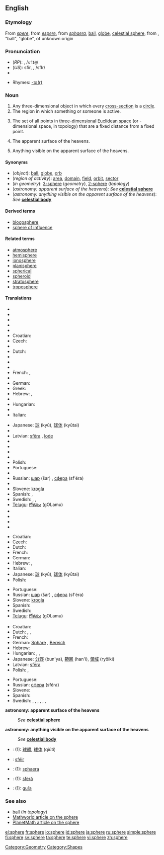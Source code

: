 {{see|sphère}}
==English==

===Etymology===
From {{ME.}} ''[[spere]]'', from {{OF.}} ''[[espere]]'', from {{L.}} ''[[sphaera]]'', [[ball]], [[globe]], [[celestial sphere]], from {{Gr.}} {{IPAchar|[[σφαῖρα]]}}, "ball", "globe", of unknown origin

===Pronunciation===
*(''RP''): {{IPAchar|/sfɪə/}}, /<tt>sfI@</tt>/
*(''US''): sfîr, {{IPAchar|/sfɪr/}}, /sfIr/
*{{audio|en-us-sphere.ogg|Audio (US)}}

*Rhymes: [[Rhymes:English:-ɪə(r)|-ɪə(r)]]

===Noun===
{{wikipedia}}
{{en-noun}}

# Any three-dimensional object in which every [[cross-section]] is a [[circle]].
# The region in which something or someone is active.
# {{geometry}} The set of all points in [[three-dimensional]] [[Euclidean space]] (or {{n}}-dimensional space, in topology) that are a fixed distance from a fixed point.
# {{astronomy}} The apparent surface of the heavens.
# {{astronomy}} Anything visible on the apparent surface of the heavens.

====Synonyms====
*(''object''): [[ball]], [[globe]], [[orb]]
*(''region of activity''): [[area]], [[domain]], [[field]], [[orbit]], [[sector]]
*(''in geometry''): [[3-sphere]] (''geometry''), [[2-sphere]] (''topology'')
*(''astronomy: apparent surface of the heavens''): ''See'' '''[[celestial sphere]]'''
*(''astronomy: anything visible on the apparent surface of the heavens''): ''See'' '''[[celestial body]]'''

====Derived terms====
*[[blogosphere]]
*[[sphere of influence]]

====Related terms====
*[[atmosphere]]
*[[hemisphere]]
*[[ionosphere]]
*[[planisphere]]
*[[spherical]]
*[[spheroid]]
*[[stratosphere]]
*[[troposphere]]<!--add more like this, please-->

====Translations====
{{trans-top|object}}
* {{trreq|Albanian}}
* {{trreq|Arabic}}
* {{trreq|Armenian}}
* {{trreq|Basque}}
* {{trreq|Chinese}}
* Croatian: {{t-|hr|kugla|f}}
* Czech: {{t+|cs|koule|f}}
* {{trreq|Danish}}
* Dutch: {{t+|nl|bol|m}}
* {{trreq|Esperanto}}
* {{trreq|Estonian}}
* {{trreq|Finnish}}
* French: {{t+|fr|sphère|f}}, {{t+|fr|boule|f}}
* {{trreq|Georgian}}
* German: {{t+|de|Kugel}}
* Greek: {{t+|el|σφαίρα|f|tr=sfaíra|sc=Grek}}
* Hebrew: {{he-translation|כדור|kadúr}} {{m}}, {{he-translation|ספרה|sféra}} {{f}}
* {{trreq|Hindi}}
* Hungarian: {{t|hu|gömb}}
* {{trreq|Icelandic}}
* Italian: {{t-|it|sfera|f}}
{{trans-mid}}
* Japanese: [[球]] (kyū), [[球体]] (kyūtai)
* {{trreq|Korean}}
* Latvian: [[sfēra]] {{f}}, [[lode]] {{f}}
* {{trreq|Lithuanian}}
* {{trreq|Maltese}}
* {{trreq|Mongolian}}
* {{trreq|Persian}}
* Polish: {{t+|pl|sfera|f}}
* Portuguese: {{t+|pt|esfera|f}}
* {{trreq|Romanian}}
* Russian: [[шар]] (šar) {{m}}, [[сфера]] (sf'éra) {{f}}
* {{trreq|Slovak}}
* Slovene: [[krogla]] {{f}}
* Spanish: {{t+|es|esfera|f}}, {{t+|es|bola|f}}
* Swedish: {{t+|sv|klot|c}}, {{t-|sv|glob|c}}, {{t+|sv|sfär|c}}
* [[Telugu]]: [[గోళము]] (gOLamu)
* {{trreq|Thai}}
* {{trreq|Turkish}}
* {{trreq|Vietnamese}}
* {{trreq|Welsh}}
{{trans-bottom}}

{{trans-top|in geometry}}
* Croatian: {{t-|hr|sfera|f}}
* Czech: {{t-|cs|kulová plocha|f}}
* Dutch: {{t+|nl|bol|m}}
* French: {{t+|fr|sphère|f}}
* German: {{t+|de|Kugel|f}}
* Hebrew: {{he-translation|כדור|kadúr}} {{m}}, {{he-translation|ספרה|sféra}} {{f}}
* Italian: {{t-|it|sfera|f}}
* Japanese: [[球]] (kyū), [[球体]] (kyūtai)
* Polish: {{t+|pl|sfera|f}}
{{trans-mid}}
* Portuguese: {{t+|pt|esfera|f}}
* Russian: [[шар]] (šar) {{m}}, [[сфера]] (sf'éra) {{f}}
* Slovene: [[krogla]] {{f}}
* Spanish: {{t+|es|esfera|f}}
* Swedish: {{t+|sv|sfär|c}}
* [[Telugu]]: [[గోళము]] (gOLamu)
{{trans-bottom}}

{{trans-top|region of activity}}
* Croatian: {{t-|hr|sfera|f}}
* Dutch: {{t+|nl|omgeving|m}}, {{t-|nl|bereik|n}}, {{t+|nl|sfeer|m}}
* French: {{t+|fr|sphère|f}}
* German: [[Sphäre]] {{f}}, [[Bereich]] {{m}}
* Hebrew: {{he-translation|תחום|tkhúm}} {{m}}
* Hungarian: {{t-|hu|hatáskör}}, {{t|hu|kör}}, {{t|hu|terület}}
* Japanese: [[分野]] (bun'ya), [[範囲]] (han'i), [[領域]] (ryōiki)
* Latvian: [[sfēra]] {{f}}
* Polish: {{t+|pl|obszar|m}}, {{t+|pl|sfera|f}}
{{trans-mid}}
* Portuguese: {{t+|pt|esfera|f}}
* Russian: [[сфера]] (sféra) {{f}}
* Slovene: {{t-|sl|sfera|f}}
* Spanish: {{t+|es|esfera|f}}
* Swedish: {{t+|sv|fack|n}}, {{t-|sv|fält|n}}, {{t-|sv|gebit|n}}, {{t-|sv|klass|c}}, {{t-|sv|krets|c}}, {{t-|sv|område|n}}, {{t+|sv|sfär|c}}
{{trans-bottom}}

'''astronomy: apparent surface of the heavens'''
: ''See'' '''[[celestial sphere]]'''

'''astronomy: anything visible on the apparent surface of the heavens'''
: ''See'' '''[[celestial body]]'''

<!--Remove this section once all of the translations below have been moved into the tables above.-->
{{checktrans-top}}
*{{ttbc|Chinese}}: (1): [[球體]], [[球体]] (qiútǐ)
*{{ttbc|Irish}}: [[sféir]]
{{checktrans-mid}}
*{{ttbc|Latin}}: (1): [[sphaera]] {{f}}
*{{ttbc|Romanian}}: (1): [[sferă]] {{f}}
*{{ttbc|Slovak}}: (1): [[guľa]] {{f}}
{{checktrans-bottom}}

===See also===
*[[ball]] (''in topology'')
*[http://mathworld.wolfram.com/Sphere.html Mathworld article on the sphere]
*[[PlanetMath:186|PlanetMath article on the sphere]]

[[Category:Geometry]]
[[Category:Shapes]]

[[el:sphere]]
[[fr:sphere]]
[[io:sphere]]
[[id:sphere]]
[[ja:sphere]]
[[ru:sphere]]
[[simple:sphere]]
[[fi:sphere]]
[[sv:sphere]]
[[ta:sphere]]
[[te:sphere]]
[[vi:sphere]]
[[zh:sphere]]